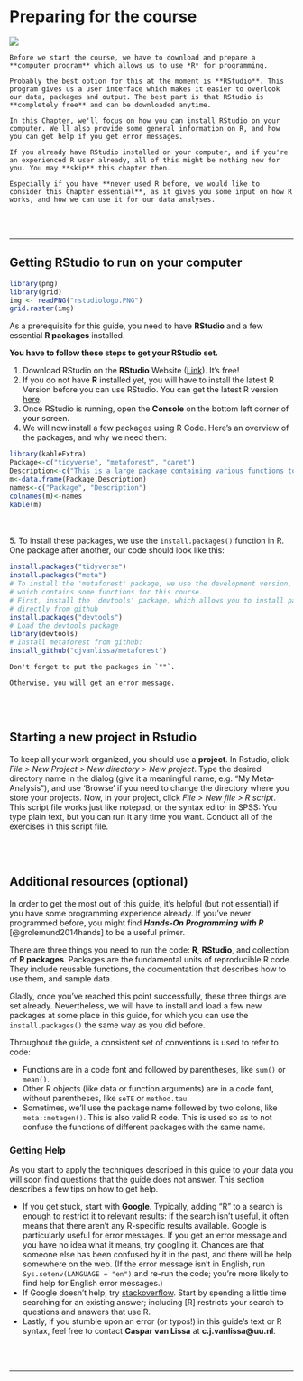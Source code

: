 # Preparing for the course

![](chap2.jpg)

```{block,type='rmdinfo'}
Before we start the course, we have to download and prepare a **computer program** which allows us to use *R* for programming. 

Probably the best option for this at the moment is **RStudio**. This program gives us a user interface which makes it easier to overlook our data, packages and output. The best part is that RStudio is **completely free** and can be downloaded anytime.

In this Chapter, we'll focus on how you can install RStudio on your computer. We'll also provide some general information on R, and how you can get help if you get error messages.

If you already have RStudio installed on your computer, and if you're an experienced R user already, all of this might be nothing new for you. You may **skip** this chapter then.

Especially if you have **never used R before, we would like to consider this Chapter essential**, as it gives you some input on how R works, and how we can use it for our data analyses.
```

<br><br>

---

## Getting RStudio to run on your computer {#RStudio}
```{r, echo=FALSE, fig.width=3,fig.height=2}
library(png)
library(grid)
img <- readPNG("rstudiologo.PNG")
grid.raster(img)
```

As a prerequisite for this guide, you need to have **RStudio** and a few essential **R packages** installed.

**You have to follow these steps to get your RStudio set.**
   
1. Download RStudio on the **RStudio** Website ([Link](https://www.rstudio.com/products/rstudio/download/)). It's free!
2. If you do not have **R** installed yet, you will have to install the latest R Version before you can use RStudio. You can get the latest R version [here](https://cran.r-project.org/bin/windows/base/).
3. Once RStudio is running, open the **Console** on the bottom left corner of your screen.
4. We will now install a few packages using R Code. Here's an overview of the packages, and why we need them:

```{r,echo=FALSE}
library(kableExtra)
Package<-c("tidyverse", "metaforest", "caret")
Description<-c("This is a large package containing various functions to tidy up your data", "This package is used to explore heterogeneity using the random forests algorithm. It also installs the R-package 'metafor', which is one of the most commonly used meta-analysis packages.", "This package is an all-purpose machine learning interface, which we will use for model tuning in the chapter on MetaForest.")
m<-data.frame(Package,Description)
names<-c("Package", "Description")
colnames(m)<-names
kable(m)
```
  
<br><br>
5. To install these packages, we use the `install.packages()` function in R. One package after another, our code should look like this:

```{r, eval=FALSE}
install.packages("tidyverse")
install.packages("meta")
# To install the 'metaforest' package, we use the development version,
# which contains some functions for this course.
# First, install the 'devtools' package, which allows you to install packages
# directly from github
install.packages("devtools")
# Load the devtools package
library(devtools)
# Install metaforest from github:
install_github("cjvanlissa/metaforest")
```

```{block, type='rmdachtung'}
Don't forget to put the packages in `""`. 

Otherwise, you will get an error message.
```


<br><br>

## Starting a new project in Rstudio
 
To keep all your work organized, you should use a **project**. In Rstudio, click *File > New Project > New directory > New project*. Type the desired directory name in the dialog (give it a meaningful name, e.g. "My Meta-Analysis"), and use 'Browse' if you need to change the directory where you store your projects. Now, in your project, click *File > New file > R script*. This script file works just like notepad, or the syntax editor in SPSS: You type plain text, but you can run it any time you want. Conduct all of the exercises in this script file.

<br><br>

## Additional resources (optional)

In order to get the most out of this guide, it's helpful (but not essential) if you have some programming experience already. If you’ve never programmed before, you might find ***Hands-On Programming with R*** [@grolemund2014hands] to be a useful primer.

There are three things you need to run the code: **R**, **RStudio**, and collection of **R packages**. Packages are the fundamental units of reproducible R code. They include reusable functions, the documentation that describes how to use them, and sample data.

Gladly, once you've reached this point successfully, these three things are set already. Nevertheless, we will have to install and load a few new packages at some place in this guide, for which you can use the `install.packages()` the same way as you did before.


Throughout the guide, a consistent set of conventions is used to refer to code:

* Functions are in a code font and followed by parentheses, like
`sum()` or `mean()`.
* Other R objects (like data or function arguments) are in a code
font, without parentheses, like `seTE` or `method.tau`. 
* Sometimes, we’ll use the package name followed by two colons, like
`meta::metagen()`. This is also valid R code. This is used so as to not confuse the functions of different packages with the same name.

### Getting Help
As you start to apply the techniques described in this guide to your data you will soon find questions that the guide does not answer. This section describes a few tips on how to get help.

* If you get stuck, start with **Google**. Typically, adding “R” to a search is enough to restrict it to relevant results: if the search isn’t useful, it often means that there aren’t any R-specific results available. Google is particularly useful for error messages. If you get an error message and you have no idea what it means, try googling it. Chances are that someone else has been confused by it in the past, and there will
be help somewhere on the web. (If the error message isn’t in English,
run `Sys.setenv(LANGUAGE = "en")` and re-run the code; you’re
more likely to find help for English error messages.)
* If Google doesn’t help, try [stackoverflow](https://stackoverflow.com). Start by spending a little time searching for an existing answer; including [R] restricts your search to questions and answers that use R. 
* Lastly, if you stumble upon an error (or typos!) in this guide's text or R syntax, feel free to contact **Caspar van Lissa** at **c.j.vanlissa@uu.nl**.

<br><br>

---



